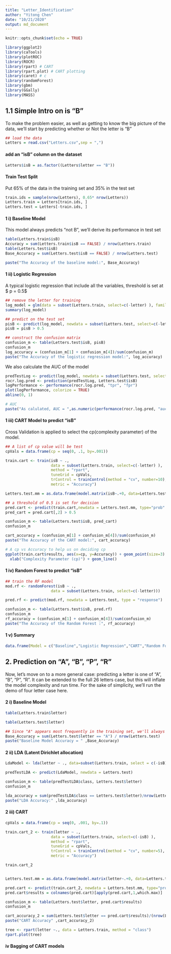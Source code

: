 ```yaml
---
title: "Letter_Identification"
author: "Yitong Chen"
date: "10/21/2020"
output: md_document
---
```


```r
knitr::opts_chunk$set(echo = TRUE)
```

```r
library(ggplot2)
library(caTools)
library(plotROC)
library(ROCR)
library(rpart) # CART
library(rpart.plot) # CART plotting
library(caret) # c
library(randomForest)
library(gbm)
library(GGally)
library(MASS)
```


## 1.1 Simple Intro on is "B"
To make the problem easier, as well as getting to know the big picture of the data, we'll start by predicting whether or Not the letter is "B"  
```r
## load the data
Letters = read.csv("Letters.csv",sep = ",")
```

#### add an "isB" column on the dataset 
```r
Letters$isB = as.factor((Letters$letter == "B"))
```

#### Train Test Split
Put 65% of the data in the training set and 35% in the test set
```r
train.ids = sample(nrow(Letters), 0.65* nrow(Letters))
Letters.train = Letters[train.ids, ]
Letters.test = Letters[-train.ids, ]

```

#### 1 i) Baseline Model
This model always predicts "not B", we'll derive its performance in test set
```r
table(Letters.train$isB)
Accuracy = sum(Letters.train$isB == FALSE) / nrow(Letters.train)
table(Letters.test$isB)
Base_Accuracy = sum(Letters.test$isB == FALSE) / nrow(Letters.test)

paste("The Accuracy of the baseline model:", Base_Accuracy) 
```

#### 1 ii) Logistic Regression
A typical logistic regression that include all the variables, threshold is set at $ p = 0.5$
```r
## remove the letter for training
log_model = glm(data = subset(Letters.train, select=c(-letter) ), family = "binomial", isB ~.)
summary(log_model)

## predict on the test set
pisB <- predict(log_model, newdata = subset(Letters.test, select=c(-letter) ), type = "response")
pisB = pisB > 0.5

## construct the confusion matrix
confusion_m <- table(Letters.test$isB, pisB)
confusion_m
log_accuracy = (confusion_m[1] + confusion_m[4])/sum(confusion_m)
paste("The Accuracy of the logistic regression model:", log_accuracy)
```

We also calculate the AUC of the model
```r
predTestLog <- predict(log_model, newdata = subset(Letters.test, select=c(-letter) ), type = "response")
rocr.log.pred <- prediction(predTestLog, Letters.test$isB)
logPerformance <- performance(rocr.log.pred, "tpr", "fpr")
plot(logPerformance, colorize = TRUE)
abline(0, 1)

# AUC
paste("As calulated, AUC = ",as.numeric(performance(rocr.log.pred, "auc")@y.values))
```


#### 1 iii) CART Model to predict "isB"
Cross Validation is applied to select the cp(complexity parameter) of the model. 
```r
## A list of cp value will be test 
cpVals = data.frame(cp = seq(0, .1, by=.001)) 

train.cart <- train(isB ~ .,
                    data = subset(Letters.train, select=c(-letter) ),
                    method = "rpart",
                    tuneGrid = cpVals,
                    trControl = trainControl(method = "cv", number=10),
                    metric = "Accuracy")

Letters.test.mm = as.data.frame(model.matrix(isB~.+0, data=Letters.test))

## a threshold of 0.5 is set for decision
pred.cart <- predict(train.cart,newdata = Letters.test.mm, type="prob" )
pred_cart = pred.cart[,2] > 0.5

confusion_m <- table(Letters.test$isB, pred_cart)
confusion_m

cart_accuracy = (confusion_m[1] + confusion_m[4])/sum(confusion_m)
paste("The Accuracy of the CART model:", cart_accuracy)
```

```r
# A cp vs Accuracy to help us on deciding cp
ggplot(train.cart$results, aes(x=cp, y=Accuracy)) + geom_point(size=3) +
  xlab("Complexity Parameter (cp)") + geom_line()
```



#### 1 iv) Random Forest to predict "isB"
```r
## train the RF model
mod.rf <- randomForest(isB ~ .,
                    data = subset(Letters.train, select=c(-letter)))

pred.rf <- predict(mod.rf, newdata = Letters.test, type = "response") 

confusion_m <- table(Letters.test$isB, pred.rf)
confusion_m
rf_accuracy = (confusion_m[1] + confusion_m[4])/sum(confusion_m)
paste("The Accuracy of the Random Forest :", rf_accuracy)
```

#### 1 v) Summary
```r
data.frame(Model = c("Baseline","Logistic Regression","CART","Random Forest"), Accuracy = c(Base_Accuracy, log_accuracy, cart_accuracy, rf_accuracy))
```

## 2. Prediction on "A", "B", "P", "R"
Now, let's move on to a more general case: predicting a letter is one of "A", "B", "P", "R". It can be extended to the full 26 letters case, but this will inflate the model complexity and run time. For the sake of simplicity, we'll run the demo of four letter case here.

#### 2 i) Baseline Model
```r
table(Letters.train$letter)

table(Letters.test$letter)

## Since "A" appears most frequently in the training set, we'll always predict the "A" in the test set
Base_Accuracy = sum(Letters.test$letter == "A") / nrow(Letters.test)
paste("Baseline Model Accuracy = " ,Base_Accuracy) 
```


#### 2 ii) LDA (Latent Dirichlet allocation)
```r
LdaModel <- lda(letter ~ ., data=subset(Letters.train, select = c(-isB)))

predTestLDA <- predict(LdaModel, newdata = Letters.test)

confusion_m <- table(predTestLDA$class, Letters.test$letter)
confusion_m

lda_accuracy = sum(predTestLDA$class == Letters.test$letter)/nrow(Letters.test)
paste("LDA Accuracy:" ,lda_accuracy)
```

#### 2 iii) CART
```r
cpVals = data.frame(cp = seq(0, .001, by=.1))

train.cart_2 <- train(letter ~ .,
                    data = subset(Letters.train, select=c(-isB) ),
                    method = "rpart",
                    tuneGrid = cpVals,
                    trControl = trainControl(method = "cv", number=5),
                    metric = "Accuracy")

train.cart_2


Letters.test.mm = as.data.frame(model.matrix(letter~.+0, data=Letters.test))

pred.cart <- predict(train.cart_2, newdata = Letters.test.mm, type="prob" )
pred.cart$results = colnames(pred.cart)[apply(pred.cart,1,which.max)]

confusion_m <- table(Letters.test$letter, pred.cart$results)
confusion_m

cart_accuracy_2 = sum(Letters.test$letter == pred.cart$results)/(nrow(Letters.test))
paste("CART Accuracy" ,cart_accuracy_2)
```


```r
tree <- rpart(letter ~., data = Letters.train, method = "class")
rpart.plot(tree)
```

#### iv Bagging of CART models






